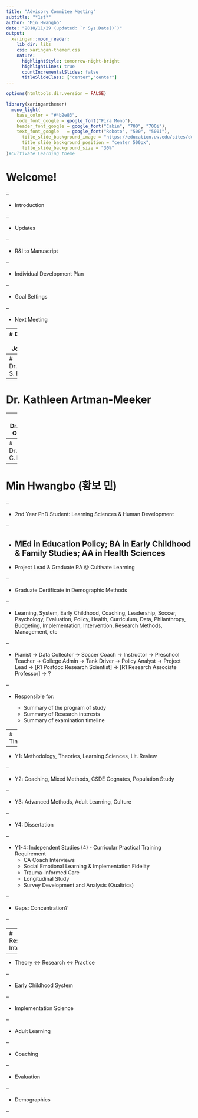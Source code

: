 ```yaml
---
title: "Advisory Commitee Meeting"
subtitle: "*1st*"
author: "Min Hwangbo"
date: "2018/11/29 (updated: `r Sys.Date()`)"
output:
  xaringan::moon_reader:
    lib_dir: libs
    css: xaringan-themer.css
    nature:
      highlightStyle: tomorrow-night-bright
      highlightLines: true
      countIncrementalSlides: false
      titleSlideClass: ["center","center"]
---
```


```r
options(htmltools.dir.version = FALSE)
```

```r
library(xaringanthemer)
  mono_light(
    base_color = "#4b2e83",
    code_font_google = google_font("Fira Mono"),
    header_font_google = google_font("Cabin", "700", "700i"),
    text_font_google   = google_font("Roboto", "500", "500i"),
      title_slide_background_image = "https://education.uw.edu/sites/default/files/graphics/2018/logo-transparent.png",
      title_slide_background_position = "center 500px",
      title_slide_background_size = "30%"
)#Cultivate Learning theme
```

# Welcome!

--

* Introduction

--

* Updates

--

  * R&I to Manuscript

--

  * Individual Development Plan

--

* Goal Settings

--

* Next Meeting

---
# Dr. Gail E. Joseph

---
# Dr. Sylvia S. Bagley

---
# Dr. Kathleen Artman-Meeker

---
# Dr. Soojin Oh Park

---
# Dr. Crystal C. Hall

---
# Min Hwangbo (황보 민)

--

* 2nd Year PhD Student: Learning Sciences & Human Development

--

* MEd in Education Policy; BA in Early Childhood & Family Studies; AA in Health Sciences  
--

* Project Lead & Graduate RA @ Cultivate Learning 

--

* Graduate Certificate in Demographic Methods

--

* Learning, System, Early Childhood, Coaching, Leadership, Soccer, Psychology, Evaluation, Policy, Health, Curriculum, Data, Philanthropy, Budgeting, Implementation, Intervention, Research Methods, Management, etc

--

* Pianist -> Data Collector -> Soccer Coach -> Instructor -> Preschool Teacher -> College Admin -> Tank Driver -> Policy Analyst -> Project Lead -> [R1 Postdoc Research Scientist] -> [R1 Research Associate Professor] -> ?

--

* Responsible for:

    * Summary of the program of study 
    * Summary of Research interests 
    * Summary of examination timeline

---
# Timeline

--

* Y1: Methodology, Theories, Learning Sciences, Lit. Review

--

* Y2: Coaching, Mixed Methods, CSDE Cognates, Population Study

--

* Y3: Advanced Methods, Adult Learning, Culture 

--

* Y4: Dissertation

--

* Y1-4: Independent Studies (4) - Curricular Practical Training Requirement
  * CA Coach Interviews
  * Social Emotional Learning & Implementation Fidelity
  * Trauma-Informed Care
  * Longitudinal Study
  * Survey Development and Analysis (Qualtrics)

--

* Gaps: Concentration?

--

---
# Research Interests

--

* Theory <-> Research <-> Practice 

--

* Early Childhood System

--

* Implementation Science 

--

* Adult Learning

--

* Coaching

--

* Evaluation 

--

* Demographics

--
